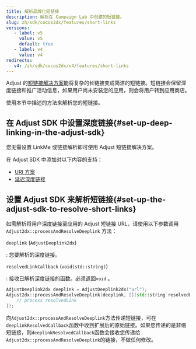```yaml
---
title: 解析品牌化短链接
description: 解析在 Campaign Lab 中创建的短链接。
slug: zh/sdk/cocos2dx/features/short-links
versions:
   - label: v5
     value: v5
     default: true
   - label: v4
     value: v4
redirects:
   v4: /zh/sdk/cocos2dx/v4/features/short-links
---
```


Adjust 的[短链接解决方案](https://help.adjust.com/zh/article/short-branded-links)能将复杂的长链接变成简洁的短链接。短链接会保留深度链接和推广活动信息，如果用户尚未安装您的应用，则会将用户转到应用商店。

使用本节中描述的方法来解析您的短链接。

## 在 Adjust SDK 中设置深度链接{#set-up-deep-linking-in-the-adjust-sdk}

<Callout type="note">

您无需设置 LinkMe 或链接解析即可使用 Adjust 短链接解决方案。

</Callout>

在 Adjust SDK 中添加对以下内容的支持：

- [URI 方案](/zh/sdk/cocos2dx/features/deep-links)
- [延迟深度链接](/zh/sdk/cocos2dx/features/deep-links#deferred-deep-linking)

## 设置 Adjust SDK 来解析短链接{#set-up-the-adjust-sdk-to-resolve-short-links}

如需解析将用户深度链接至应用的 Adjust 短链接 URL，请使用以下参数调用 `Adjust2dx::processAndResolveDeeplink` 方法：

<DefList>

`deeplink` \(`AdjustDeeplink2dx`\)

: 您要解析的深度链接。

`resolvedLinkCallback` \(`void(std::string)`\)

: 接收已解析深度链接的函数。必须返回`void` 。

</DefList>

```cpp
AdjustDeeplink2dx deeplink = AdjustDeeplink2dx("url");
Adjust2dx::processAndResolveDeeplink(deeplink, [](std::string resolvedLink) {
    // process resolvedLink
});
```

向`Adjust2dx::processAndResolveDeeplink`方法传递短链接，可在`deeplinkResolvedCallback`函数中收到扩展后的原始链接。如果您传递的是非缩短链接，则`deeplinkResolvedCallback`函数会接收您传递给`Adjust2dx::processAndResolveDeeplink`的链接，不做任何修改。
